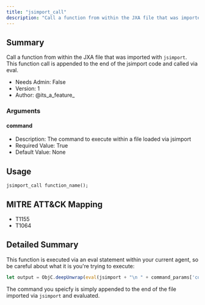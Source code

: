```yaml
---
title: "jsimport_call"
description: "Call a function from within the JXA file that was imported with jsimport. This function call is appended to the end of the jsimport code and called via eval."
---
```


## Summary

Call a function from within the JXA file that was imported with `jsimport`. This function call is appended to the end of the jsimport code and called via eval. 
- Needs Admin: False  
- Version: 1  
- Author: @its_a_feature_  

### Arguments

#### command

- Description: The command to execute within a file loaded via jsimport
- Required Value: True  
- Default Value: None  

## Usage

```
jsimport_call function_name();
```

## MITRE ATT&CK Mapping

- T1155  
- T1064  
## Detailed Summary
This function is executed via an eval statement within your current agent, so be careful about what it is you're trying to execute:
```javascript
let output = ObjC.deepUnwrap(eval(jsimport + "\n " + command_params['command']));
```
The command you speicfy is simply appended to the end of the file imported via `jsimport` and evaluated. 
